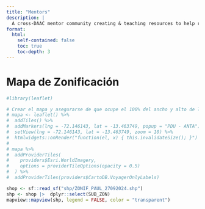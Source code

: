 ```yaml
---
title: "Mentors"
description: |
  A cross-DAAC mentor community creating & teaching resources to help researchers migrate workflows to the cloud
format:
  html:
    self-contained: false
    toc: true
    toc-depth: 3
---
```


# Mapa de Zonificación

```r
#library(leaflet)

# Crear el mapa y asegurarse de que ocupe el 100% del ancho y alto de la ventana
# mapa <- leaflet() %>%
#  addTiles() %>%
#  addMarkers(lng = -72.146143, lat = -13.463749, popup = "PDU - ANTA") #%>%
#  setView(lng = -72.146143, lat = -13.463749, zoom = 10) %>%
#  htmlwidgets::onRender("function(el, x) { this.invalidateSize(); }")
# 
# mapa %>%
#  addProviderTiles(
#    providers$Esri.WorldImagery,
#    options = providerTileOptions(opacity = 0.5)
#  ) %>%
#  addProviderTiles(providers$CartoDB.VoyagerOnlyLabels)
```

```r
shop <- sf::read_sf("shp/ZONIF_PAUL_27092024.shp")
shp <- shop |>  dplyr::select(SUB_ZON)
mapview::mapview(shp, legend = FALSE, color = "transparent")


```

